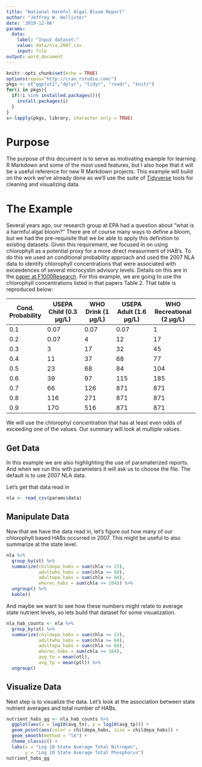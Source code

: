 ```yaml
---
title: "National Harmful Algal Bloom Report"
author: "Jeffrey W. Hollister"
date: '2019-12-06'
params:
  data:
    label: "Input dataset:"
    value: data/nla_2007.csv
    input: file
output: word_document
---
```


```r
knitr::opts_chunk$set(echo = TRUE)
options(repos="http://cran.rstudio.com/")
pkgs <- c("ggplot2","dplyr", "tidyr", "readr", "knitr")
for(i in pkgs){
  if(!i %in% installed.packages()){
    install.packages(i)
  }
}
x<-lapply(pkgs, library, character.only = TRUE)
```

# Purpose

The purpose of this document is to serve as motivating example for learning R Markdown and some of the most used features, but I also hope that it will be a useful reference for new R Markdown projects.  This example will build on the work we've already done as we'll use the suite of [Tidyverse](https://tidyverse.org) tools for cleaning and visualizing data.  

# The Example

Several years ago, our research group at EPA had a question about "what is a harmful algal bloom?"  There are of course many ways to define a bloom, but we had the pre-requisite that we be able to apply this definition to existing datasets.  Given this requirement, we focused in on using chlorophyll as a potential proxy for a more direct measurment of HAB's.  To do this we used an conditional probability approach and used the 2007 NLA data to identify chlorophyll concentrations that were associated with exceedences of several microcystin advisory levels.  Details on this are in the [paper at F1000Research](https://f1000research.com/articles/5-151).  For this example, we are going to use the chlorophyll concentrations listed in that papers Table 2.  That table is reproduced below:

|Cond. Probability|USEPA Child (0.3 µg/L)|WHO Drink (1 µg/L)|USEPA Adult (1.6 µg/L)|WHO Recreational (2 µg/L)|
|-----------------|----------------------|------------------|----------------------|--------------------------|
|0.1|	0.07|	0.07|	0.07|	1|
|0.2|	0.07|	4|	12|	17|
|0.3|	3|	17|	32|	45|
|0.4|	11|	37|	68|	77|
|0.5|	23|	68|	84|	104|
|0.6|	39|	97|	115|	185|
|0.7|	66|	126|	871|	871|
|0.8|	116|	271|	871|	871|
|0.9|	170|	516|	871|	871|

We will use the chlorophyl concentration that has at least even odds of exceeding one of the values.  Our summary will look at multiple values.

## Get Data 

In this example we are also highlighting the use of paramaterized reports.  And when we run this with parameters it will ask us to choose the file.  The default is to use 2007 NLA data. 

Let's get that data read in

```r
nla <- read_csv(params$data)
```

## Manipulate Data

Now that we have the data read in, let's figure out how many of our chlorophyll based HABs occurred in 2007.  This might be useful to also summarize at the state level.

```r
nla %>%
  group_by(st) %>% 
  summarize(childepa_habs = sum(chla >= 23),
            adultwho_habs = sum(chla >= 68),
            adultepa_habs = sum(chla >= 84),
            whorec_habs = sum(chla >= 104)) %>%
  ungroup() %>%
  kable()
```

And maybe we want to see how these numbers might relate to average state nutrient levels, so lets build that dataset for some visualization.

```r
nla_hab_counts <- nla %>%
  group_by(st) %>% 
  summarize(childepa_habs = sum(chla >= 23),
            adultwho_habs = sum(chla >= 68),
            adultepa_habs = sum(chla >= 84),
            whorec_habs = sum(chla >= 104),
            avg_tn = mean(ntl),
            avg_tp = mean(ptl)) %>%
  ungroup() 
```

## Visualize Data

Next step is to visualize the data.  Let's look at the association between state nutrient averages and total number of HABs.

```r
nutrient_habs_gg <- nla_hab_counts %>%
  ggplot(aes(x = log10(avg_tn), y = log10(avg_tp))) +
  geom_point(aes(color = childepa_habs, size = childepa_habs)) +
  geom_smooth(method = "lm") +
  theme_classic() +
  labs(x = "Log 10 State Average Total Nitrogen",
       y = "Log 10 State Average Total Phosphorus")
nutrient_habs_gg
```


